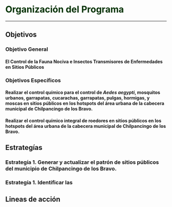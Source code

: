 # **<span style="color:#003300;">Organización del Programa </span>** {#organizacion-programa}

---

## Objetivos

### Objetivo General

#### El Control de la Fauna Nociva e Insectos Transmisores de Enfermedades en Sitios Públicos

### Objetivos Específicos

#### Realizar el control químico para el control de *Aedes aegypti*, mosquitos urbanos, garrapatas, cucarachas, garrapatas, pulgas, hormigas, y moscas en sitios públicos en los hotspots del área urbana de la cabecera municipal de Chilpancingo de los Bravo.

#### Realizar el control químico integral de roedores en sitios públicos en los hotspots del área urbana de la cabecera municipal de Chilpancingo de los Bravo.


## Estrategías

### Estrategía 1. Generar y actualizar el patrón de sitios públicos del municipio de Chilpancingo de los Bravo.

### Estrategía 1. Identificar las

## Lineas de acción






